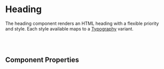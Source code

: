 
# Heading

The heading component renders an HTML heading with a flexible priority and style. Each style available maps to a [Typography](?path=/story/theming-typography--page) variant.

<Canvas>
  <Story id="text-heading--large-header" />
</Canvas>

<br />
<br />

## Component Properties

<ArgsTable of={Heading} />

